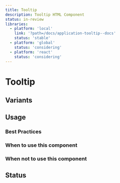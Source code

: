 ```yaml
---
title: Tooltip
description: Tooltip HTML Component
status: in-review
libraries:
  - platform: 'local'
    link: '?path=/docs/application-tooltip--docs'
    status: 'stable'
  - platform: 'global'
    status: 'considering'
  - platform: 'react'
    status: 'considering'
---
```


# Tooltip

## Variants

## Usage

### Best Practices

### When to use this component

### When not to use this component

## Status

<ComponentStatusBlock componentId="tooltip" />

